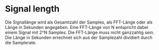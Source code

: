 # Signal length

Die Signallänge wird als Gesamtzahl der Samples, als FFT-Länge oder als Länge in Sekunden angegeben. Eine FFT-Länge von N entspricht dabei einem Signal mit 2^N Samples. Die FFT-Länge muss nicht ganzzahlig sein. Die Länge in Sekunden errechnet sich aus der Samplezahl dividiert durch die Samplerate.